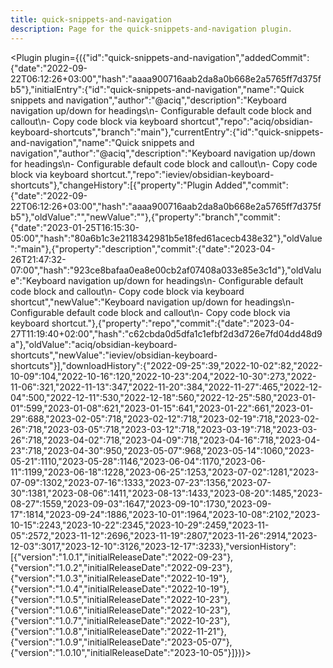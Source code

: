 ---
title: quick-snippets-and-navigation
description: Page for the quick-snippets-and-navigation plugin.
---


<Plugin plugin={({"id":"quick-snippets-and-navigation","addedCommit":{"date":"2022-09-22T06:12:26+03:00","hash":"aaaa900716aab2da8a0b668e2a5765ff7d375fb5"},"initialEntry":{"id":"quick-snippets-and-navigation","name":"Quick snippets and navigation","author":"@aciq","description":"Keyboard navigation up/down for headings\n- Configurable default code block and callout\n- Copy code block via keyboard shortcut","repo":"aciq/obsidian-keyboard-shortcuts","branch":"main"},"currentEntry":{"id":"quick-snippets-and-navigation","name":"Quick snippets and navigation","author":"@aciq","description":"Keyboard navigation up/down for headings\n- Configurable default code block and callout\n- Copy code block via keyboard shortcut.","repo":"ieviev/obsidian-keyboard-shortcuts"},"changeHistory":[{"property":"Plugin Added","commit":{"date":"2022-09-22T06:12:26+03:00","hash":"aaaa900716aab2da8a0b668e2a5765ff7d375fb5"},"oldValue":"","newValue":""},{"property":"branch","commit":{"date":"2023-01-25T16:15:30-05:00","hash":"80a6b1c3e2118342981b5e18fed61acecb438e32"},"oldValue":"main"},{"property":"description","commit":{"date":"2023-04-26T21:47:32-07:00","hash":"923ce8bafaa0ea8e00cb2af07408a033e85e3c1d"},"oldValue":"Keyboard navigation up/down for headings\n- Configurable default code block and callout\n- Copy code block via keyboard shortcut","newValue":"Keyboard navigation up/down for headings\n- Configurable default code block and callout\n- Copy code block via keyboard shortcut."},{"property":"repo","commit":{"date":"2023-04-27T11:19:40+02:00","hash":"c62cbda0d5dfa1c1efbf2d3d726e7fd04dd48d9a"},"oldValue":"aciq/obsidian-keyboard-shortcuts","newValue":"ieviev/obsidian-keyboard-shortcuts"}],"downloadHistory":{"2022-09-25":39,"2022-10-02":82,"2022-10-09":104,"2022-10-16":120,"2022-10-23":204,"2022-10-30":273,"2022-11-06":321,"2022-11-13":347,"2022-11-20":384,"2022-11-27":465,"2022-12-04":500,"2022-12-11":530,"2022-12-18":560,"2022-12-25":580,"2023-01-01":599,"2023-01-08":621,"2023-01-15":641,"2023-01-22":661,"2023-01-29":688,"2023-02-05":718,"2023-02-12":718,"2023-02-19":718,"2023-02-26":718,"2023-03-05":718,"2023-03-12":718,"2023-03-19":718,"2023-03-26":718,"2023-04-02":718,"2023-04-09":718,"2023-04-16":718,"2023-04-23":718,"2023-04-30":950,"2023-05-07":968,"2023-05-14":1060,"2023-05-21":1110,"2023-05-28":1146,"2023-06-04":1170,"2023-06-11":1199,"2023-06-18":1228,"2023-06-25":1253,"2023-07-02":1281,"2023-07-09":1302,"2023-07-16":1333,"2023-07-23":1356,"2023-07-30":1381,"2023-08-06":1411,"2023-08-13":1433,"2023-08-20":1485,"2023-08-27":1559,"2023-09-03":1647,"2023-09-10":1730,"2023-09-17":1814,"2023-09-24":1886,"2023-10-01":1964,"2023-10-08":2102,"2023-10-15":2243,"2023-10-22":2345,"2023-10-29":2459,"2023-11-05":2572,"2023-11-12":2696,"2023-11-19":2807,"2023-11-26":2914,"2023-12-03":3017,"2023-12-10":3126,"2023-12-17":3233},"versionHistory":[{"version":"1.0.1","initialReleaseDate":"2022-09-23"},{"version":"1.0.2","initialReleaseDate":"2022-09-23"},{"version":"1.0.3","initialReleaseDate":"2022-10-19"},{"version":"1.0.4","initialReleaseDate":"2022-10-19"},{"version":"1.0.5","initialReleaseDate":"2022-10-23"},{"version":"1.0.6","initialReleaseDate":"2022-10-23"},{"version":"1.0.7","initialReleaseDate":"2022-10-23"},{"version":"1.0.8","initialReleaseDate":"2022-11-21"},{"version":"1.0.9","initialReleaseDate":"2023-05-07"},{"version":"1.0.10","initialReleaseDate":"2023-10-05"}]})}></Plugin>